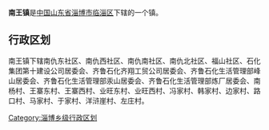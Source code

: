 '''南王镇'''是[[中华人民共和国|中国]][[山东省|山东省]][[淄博市|淄博市]][[临淄区|临淄区]]下辖的一个镇。

== 行政区划 ==

南王镇下辖南仇东社区、南仇西社区、南仇南社区、南仇北社区、福山社区、石化集团第十建设公司居委会、齐鲁石化齐翔工贸公司居委会、齐鲁石化生活管理部峰山居委会、齐鲁石化生活管理部汞山居委会、齐鲁石化生活管理部炼厂居委会、南杨村、王寨东村、王寨西村、业旺东村、业旺西村、冯家村、韩家村、边家村、路口村、马家村、于家村、洋浒崖村、左庄村。

{{山东小作品}}

[[Category:淄博乡级行政区划|Category:淄博乡级行政区划]]